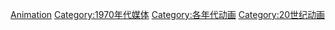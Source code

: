 {{Decadenav|動畫}}

[[Category:1970年代藝術|Animation]]
[[Category:1970年代媒体|Category:1970年代媒体]]
[[Category:各年代动画|Category:各年代动画]]
[[Category:20世纪动画|Category:20世纪动画]]